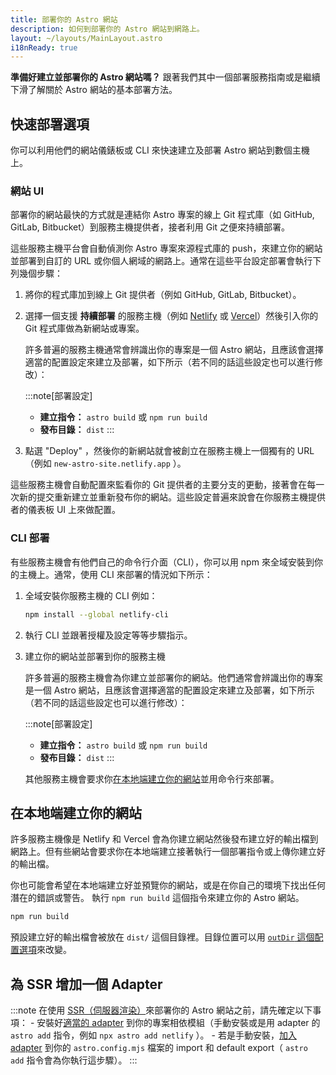 ```yaml
---
title: 部署你的 Astro 網站
description: 如何到部署你的 Astro 網站到網路上。
layout: ~/layouts/MainLayout.astro
i18nReady: true
---
```


**準備好建立並部署你的 Astro 網站嗎？** 跟著我們其中一個部署服務指南或是繼續下滑了解關於 Astro 網站的基本部署方法。

<DeployGuidesNav />

## 快速部署選項

你可以利用他們的網站儀錶板或 CLI 來快速建立及部署 Astro 網站到數個主機上。

### 網站 UI

部署你的網站最快的方式就是連結你 Astro 專案的線上 Git 程式庫（如 GitHub, GitLab, Bitbucket）到服務主機提供者，接者利用 Git 之便來持續部署。

這些服務主機平台會自動偵測你 Astro 專案來源程式庫的 push，來建立你的網站並部署到自訂的 URL 或你個人網域的網路上。通常在這些平台設定部署會執行下列幾個步驟：

1. 將你的程式庫加到線上 Git 提供者（例如 GitHub, GitLab, Bitbucket）。

1. 選擇一個支援 **持續部署** 的服務主機（例如 [Netlify](/zh-tw/guides/deploy/netlify/) 或 [Vercel](/zh-tw/guides/deploy/vercel/)）然後引入你的 Git 程式庫做為新網站或專案。

    許多普遍的服務主機通常會辨識出你的專案是一個 Astro 網站，且應該會選擇適當的配置設定來建立及部署，如下所示（若不同的話這些設定也可以進行修改）：

    :::note[部署設定]
    - **建立指令：** `astro build` 或 `npm run build`
    - **發布目錄：** `dist`
    :::

1. 點選 "Deploy" ，然後你的新網站就會被創立在服務主機上一個獨有的 URL （例如 `new-astro-site.netlify.app` ）。

這些服務主機會自動配置來監看你的 Git 提供者的主要分支的更動，接著會在每一次新的提交重新建立並重新發布你的網站。這些設定普遍來說會在你服務主機提供者的儀表板 UI 上來做配置。

### CLI 部署

有些服務主機會有他們自己的命令行介面（CLI），你可以用 npm 來全域安裝到你的主機上。通常，使用 CLI 來部署的情況如下所示：

1. 全域安裝你服務主機的 CLI 例如：

    ```bash
    npm install --global netlify-cli
    ```

1. 執行 CLI 並跟著授權及設定等等步驟指示。

1. 建立你的網站並部署到你的服務主機

    許多普遍的服務主機會為你建立並部署你的網站。他們通常會辨識出你的專案是一個 Astro 網站，且應該會選擇適當的配置設定來建立及部署，如下所示（若不同的話這些設定也可以進行修改）：

    :::note[部署設定]
    - **建立指令：** `astro build` 或 `npm run build`
    - **發布目錄：** `dist`
    :::


    其他服務主機會要求你[在本地端建立你的網站](#在本地端建立你的網站)並用命令行來部署。

## 在本地端建立你的網站

許多服務主機像是 Netlify 和 Vercel 會為你建立網站然後發布建立好的輸出檔到網路上。但有些網站會要求你在本地端建立接著執行一個部署指令或上傳你建立好的輸出檔。

你也可能會希望在本地端建立好並預覽你的網站，或是在你自己的環境下找出任何潛在的錯誤或警告。
執行 `npm run build` 這個指令來建立你的 Astro 網站。

```bash
npm run build
```

預設建立好的輸出檔會被放在 `dist/` 這個目錄裡。目錄位置可以用 [`outDir` 這個配置選項](/zh-tw/reference/configuration-reference/#outdir)來改變。

## 為 SSR 增加一個 Adapter

:::note
在使用 [SSR（伺服器渲染）](/zh-tw/guides/server-side-rendering/)來部署你的 Astro 網站之前，請先確定以下事項：
    - 安裝好[適當的 adapter](/zh-tw/guides/server-side-rendering/#enabling-ssr-in-your-project) 到你的專案相依模組（手動安裝或是用 adapter 的 `astro add` 指令，例如 `npx astro add netlify` ）。
    - 若是手動安裝，[加入 adapter](/zh-tw/reference/configuration-reference/#integrations) 到你的 `astro.config.mjs` 檔案的 import 和 default export（ `astro add` 指令會為你執行這步驟）。
:::

